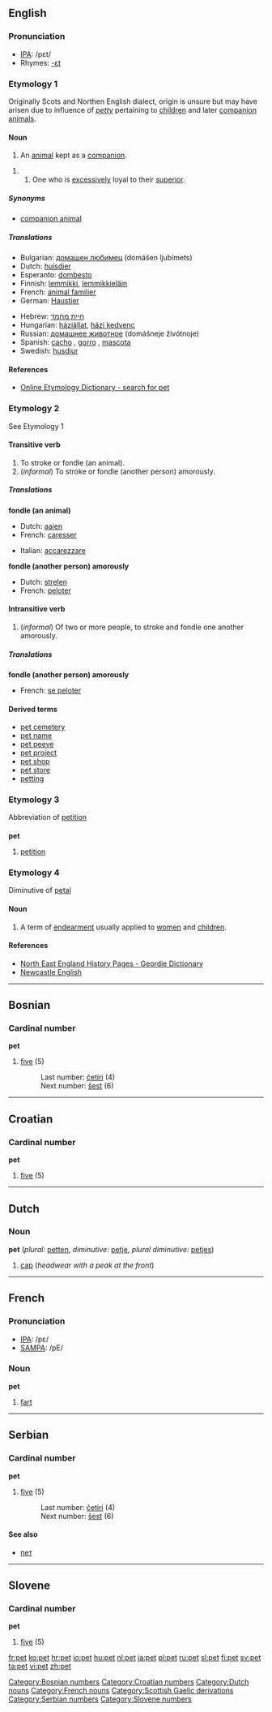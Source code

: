 {{see|PET}}

==English==

===Pronunciation===
*[[IPA]]: /pɛt/
*Rhymes: [[Rhymes:English:-ɛt|-ɛt]]

===Etymology 1===
Originally Scots and Northen English dialect, origin is unsure but may have arisen due to influence of ''[[petty]]'' pertaining to [[children]] and later [[companion animal]]s.

====Noun====
{{en-noun}}
# An [[animal]] kept as a [[companion]].

## One who is [[excessively]] loyal to their [[superior]].
=====Synonyms=====
*[[companion animal]]

=====Translations=====
{{top}}
*Bulgarian: [[домашен любимец]] (domášen ljubímets) {{m}}
*Dutch: [[huisdier]] {{n}}
*Esperanto: [[dombesto]]
*Finnish: [[lemmikki]], [[lemmikkieläin]]
*French: [[animal familier]] {{m}} <!--this is a domestic animal, which includes farm animals, etc.: [[animal domestique]] {{m}}-->
*German: [[Haustier]] {{n}}
{{mid}}
*Hebrew: [[חיית מחמד]] {{f}}
*Hungarian: [[háziállat]], [[házi kedvenc]]
*Russian: [[домашнее животное]] (domášneje živótnoje) {{n}}
*Spanish: [[cacho]] {{m}}, [[gorro]] {{m}}, [[mascota]] {{f}}
*Swedish: [[husdjur]] {{n}}
{{bottom}}

====References====
*[http://www.etymonline.com/index.php?search=pet&searchmode=none Online Etymology Dictionary - search for pet]

===Etymology 2===
See Etymology 1

====Transitive verb====
{{en-verb|pet|t|ing}}

# To stroke or fondle (an animal).
# (''informal'') To stroke or fondle (another person) amorously.

=====Translations=====
'''fondle (an animal)'''
{{top}}
*Dutch: [[aaien]]
*French: [[caresser]]
{{mid}}
*Italian: [[accarezzare]]
{{bottom}}

'''fondle (another person) amorously'''
{{top}}
*Dutch: [[strelen]]
*French: [[peloter]]
{{mid}}
{{bottom}}

====Intransitive verb====
{{en-verb|pet|t|ing}}

# (''informal'') Of two or more people, to stroke and fondle one another amorously.

=====Translations=====
'''fondle (another person) amorously'''
{{top}}
*French: [[se peloter]]
{{mid}}
{{bottom}}

====Derived terms====
*[[pet cemetery]]
*[[pet name]]
*[[pet peeve]]
*[[pet project]]
*[[pet shop]]
*[[pet store]]
*[[petting]]<!--noun-->

===Etymology 3===
Abbreviation of [[petition]]

===={{abbreviation}}====
'''pet'''

#[[petition]]

===Etymology 4===
Diminutive of [[petal]]

====Noun====
{{en-noun|-}}
# {{Geordie}} A term of [[endearment]] usually applied to [[women]] and [[children]].

====References====
* [http://www.thenortheast.fsnet.co.uk/GeordieDictionary.htm North East England History Pages - Geordie Dictionary]
* [http://www.une.edu.au/langnet/geordie.htm Newcastle English]

----

==Bosnian==
===Cardinal number===
'''pet'''
#[[five]] (5)
#:Last number: [[četiri]] (4)
#:Next number: [[šest]] (6)

----

==Croatian==
===Cardinal number===
'''pet'''
#[[five]] (5)

----

==Dutch==
===Noun===
'''pet''' {{m}} (''plural:'' [[petten]], ''diminutive:'' [[petje]], ''plural diminutive:'' [[petjes]])

#[[cap]] (''headwear with a peak at the front'')

----

==French==

===Pronunciation===
*[[w:IPA|IPA]]: /pɛ/
*[[w:SAMPA|SAMPA]]: /pE/

===Noun===
'''pet''' {{m}}

#[[fart]]

----
==Serbian==
===Cardinal number===
'''pet'''
#[[five]] (5)
#:Last number: [[četiri]] (4)
#:Next number: [[šest]] (6)
====See also====
*[[пет]]

----
==Slovene==
===Cardinal number===
'''pet'''
#[[five]] (5)

[[Category:Bosnian numbers]]
[[Category:Croatian numbers]]
[[Category:Dutch nouns]]
[[Category:French nouns]]
[[Category:Scottish Gaelic derivations]]
[[Category:Serbian numbers]]
[[Category:Slovene numbers]]

[[fr:pet]]
[[ko:pet]]
[[hr:pet]]
[[io:pet]]
[[hu:pet]]
[[nl:pet]]
[[ja:pet]]
[[pl:pet]]
[[ru:pet]]
[[sl:pet]]
[[fi:pet]]
[[sv:pet]]
[[ta:pet]]
[[vi:pet]]
[[zh:pet]]